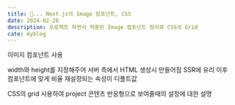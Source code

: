 ```yaml
---
title: 📝... Next.js의 Image 컴포넌트, CSS
date: 2024-02-28
description: 프로젝트 하면서 적용된 Image 컴포넌트 정리와 CSS의 Grid
cate: myblog
---
```


이미지 컴포넌트 사용

width와 height를 지정해주어 서버 측에서 HTML 생성시 만들어짐 SSR에 유리
이후 컴포넌트에 맞게 비율 재설정되는 속성이 디폴트값

CSS의 grid 사용하여 project 콘텐츠 반응형으로 보여줄때의 설정에 대한 설명
